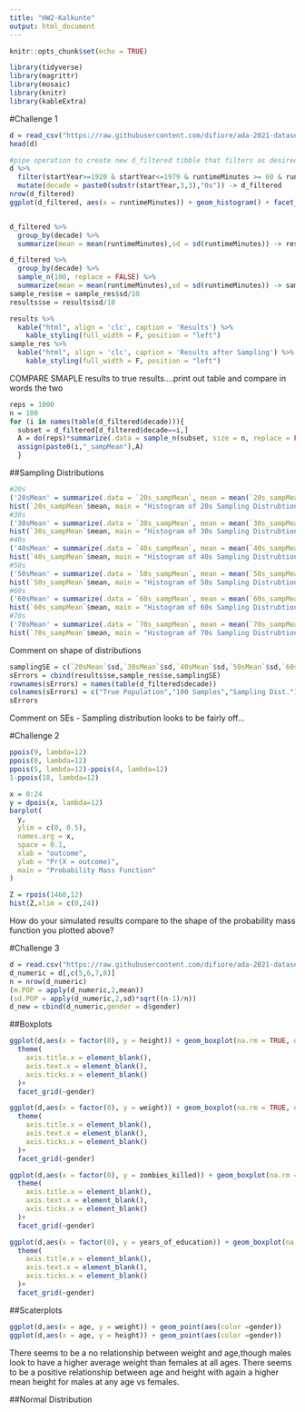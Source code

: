 ```yaml
---
title: "HW2-Kalkunte"
output: html_document
---
```


```r
knitr::opts_chunk$set(echo = TRUE)
```


```r
library(tidyverse)
library(magrittr)
library(mosaic)
library(knitr)
library(kableExtra)

```

#Challenge 1
```r
d = read_csv("https://raw.githubusercontent.com/difiore/ada-2021-datasets/master/IMDB-movies.csv") #reading in data
head(d)

#pipe operation to create new d_filtered tibble that filters as desired
d %>% 
  filter(startYear>=1920 & startYear<=1979 & runtimeMinutes >= 60 & runtimeMinutes <= 180) %>% 
  mutate(decade = paste0(substr(startYear,3,3),"0s")) -> d_filtered
nrow(d_filtered)
ggplot(d_filtered, aes(x = runtimeMinutes)) + geom_histogram() + facet_wrap(vars(decade)) #plotting histograms of run minutes for each decade


d_filtered %>%
  group_by(decade) %>%
  summarize(mean = mean(runtimeMinutes),sd = sd(runtimeMinutes)) -> results

d_filtered %>%
  group_by(decade) %>%
  sample_n(100, replace = FALSE) %>%
  summarize(mean = mean(runtimeMinutes),sd = sd(runtimeMinutes)) -> sample_res
sample_res$se = sample_res$sd/10
results$se = results$sd/10
```

```r
results %>%
  kable("html", align = 'clc', caption = 'Results') %>%
    kable_styling(full_width = F, position = "left")
sample_res %>%
  kable("html", align = 'clc', caption = 'Results after Sampling') %>%
    kable_styling(full_width = F, position = "left")
```

COMPARE SMAPLE results to true results....print out table and compare in words the two

```r
reps = 1000
n = 100
for (i in names(table(d_filtered$decade))){
  subset = d_filtered[d_filtered$decade==i,]
  A = do(reps)*summarize(.data = sample_n(subset, size = n, replace = FALSE), mean = mean(runtimeMinutes),sd = sd(runtimeMinutes)) 
  assign(paste0(i,"_sampMean"),A)
  }
```

##Sampling Distributions
```r
#20s
('20sMean' = summarize(.data = `20s_sampMean`, mean = mean(`20s_sampMean`$mean), sd = sd(`20s_sampMean`$mean)))
hist(`20s_sampMean`$mean, main = "Histogram of 20s Sampling Distrubtion", xlab = "Mean runtime (min.)")
#30s
('30sMean' = summarize(.data = `30s_sampMean`, mean = mean(`30s_sampMean`$mean), sd = sd(`30s_sampMean`$mean)))
hist(`30s_sampMean`$mean, main = "Histogram of 30s Sampling Distrubtion", xlab = "Mean runtime (min.)")
#40s
('40sMean' = summarize(.data = `40s_sampMean`, mean = mean(`40s_sampMean`$mean), sd = sd(`40s_sampMean`$mean)))
hist(`40s_sampMean`$mean, main = "Histogram of 40s Sampling Distrubtion", xlab = "Mean runtime (min.)")
#50s
('50sMean' = summarize(.data = `50s_sampMean`, mean = mean(`50s_sampMean`$mean), sd = sd(`50s_sampMean`$mean)))
hist(`50s_sampMean`$mean, main = "Histogram of 50s Sampling Distrubtion", xlab = "Mean runtime (min.)")
#60s
('60sMean' = summarize(.data = `60s_sampMean`, mean = mean(`60s_sampMean`$mean), sd = sd(`60s_sampMean`$mean)))
hist(`60s_sampMean`$mean, main = "Histogram of 60s Sampling Distrubtion", xlab = "Mean runtime (min.)")
#70s
('70sMean' = summarize(.data = `70s_sampMean`, mean = mean(`70s_sampMean`$mean), sd = sd(`70s_sampMean`$mean)))
hist(`70s_sampMean`$mean, main = "Histogram of 70s Sampling Distrubtion", xlab = "Mean runtime (min.)")
```
Comment on shape of distributions

```r
samplingSE = c(`20sMean`$sd,`30sMean`$sd,`40sMean`$sd,`50sMean`$sd,`60sMean`$sd,`70sMean`$sd)
sErrors = cbind(results$se,sample_res$se,samplingSE)
rownames(sErrors) = names(table(d_filtered$decade))
colnames(sErrors) = c("True Population","100 Samples","Sampling Dist.")
sErrors
```
Comment on SEs - Sampling distribution looks to be fairly off...

#Challenge 2
```r
ppois(9, lambda=12)
ppois(0, lambda=12)
ppois(5, lambda=12)-ppois(4, lambda=12)
1-ppois(18, lambda=12)

x = 0:24
y = dpois(x, lambda=12) 
barplot(
  y,
  ylim = c(0, 0.5),
  names.arg = x,
  space = 0.1,
  xlab = "outcome",
  ylab = "Pr(X = outcome)",
  main = "Probability Mass Function"
)

Z = rpois(1460,12)
hist(Z,xlim = c(0,24))
```
How do your simulated results compare to the shape of the probability mass function you plotted above?

#Challenge 3
```r
d = read.csv("https://raw.githubusercontent.com/difiore/ada-2021-datasets/master/zombies.csv")
d_numeric = d[,c(5,6,7,8)]
n = nrow(d_numeric)
(m.POP = apply(d_numeric,2,mean))
(sd.POP = apply(d_numeric,2,sd)*sqrt((n-1)/n))
d_new = cbind(d_numeric,gender = d$gender)
```
##Boxplots
```r
ggplot(d,aes(x = factor(0), y = height)) + geom_boxplot(na.rm = TRUE, outlier.shape = NA) +
  theme(
    axis.title.x = element_blank(),
    axis.text.x = element_blank(),
    axis.ticks.x = element_blank()
  )+
  facet_grid(~gender)

ggplot(d,aes(x = factor(0), y = weight)) + geom_boxplot(na.rm = TRUE, outlier.shape = NA) +
  theme(
    axis.title.x = element_blank(),
    axis.text.x = element_blank(),
    axis.ticks.x = element_blank()
  )+
  facet_grid(~gender)

ggplot(d,aes(x = factor(0), y = zombies_killed)) + geom_boxplot(na.rm = TRUE, outlier.shape = NA) +
  theme(
    axis.title.x = element_blank(),
    axis.text.x = element_blank(),
    axis.ticks.x = element_blank()
  )+
  facet_grid(~gender)

ggplot(d,aes(x = factor(0), y = years_of_education)) + geom_boxplot(na.rm = TRUE, outlier.shape = NA) +
  theme(
    axis.title.x = element_blank(),
    axis.text.x = element_blank(),
    axis.ticks.x = element_blank()
  )+
  facet_grid(~gender)
```
##Scaterplots
```r
ggplot(d,aes(x = age, y = weight)) + geom_point(aes(color =gender))
ggplot(d,aes(x = age, y = height)) + geom_point(aes(color =gender))
```
There seems to be a no relationship between weight and age,though males look to have a higher average weight than females at all ages. There seems to be a positive relationship between age and height with again a higher mean height for males at any age vs females.

##Normal Distribution
```r

```



